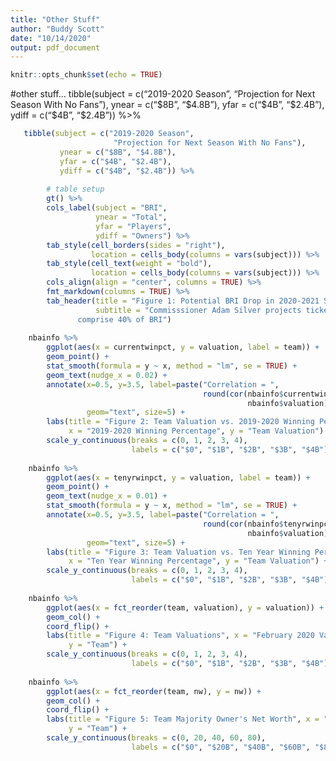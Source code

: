```yaml
---
title: "Other Stuff"
author: "Buddy Scott"
date: "10/14/2020"
output: pdf_document
---
```


```r
knitr::opts_chunk$set(echo = TRUE)
```

#other stuff...
    tibble(subject = c("2019-2020 Season", 
                       "Projection for Next Season With No Fans"),
           ynear = c("$8B", "$4.8B"),
           yfar = c("$4B", "$2.4B"), 
           ydiff = c("$4B", "$2.4B")) %>%
```r
   tibble(subject = c("2019-2020 Season", 
                       "Projection for Next Season With No Fans"),
           ynear = c("$8B", "$4.8B"),
           yfar = c("$4B", "$2.4B"), 
           ydiff = c("$4B", "$2.4B")) %>%
        
        # table setup
        gt() %>%
        cols_label(subject = "BRI",
                   ynear = "Total",
                   yfar = "Players",
                   ydiff = "Owners") %>%
        tab_style(cell_borders(sides = "right"),
                  location = cells_body(columns = vars(subject))) %>%
        tab_style(cell_text(weight = "bold"),
                  location = cells_body(columns = vars(subject))) %>%
        cols_align(align = "center", columns = TRUE) %>%
        fmt_markdown(columns = TRUE) %>%
        tab_header(title = "Figure 1: Potential BRI Drop in 2020-2021 Season", 
                   subtitle = "Commisssioner Adam Silver projects ticket sales
               comprise 40% of BRI")
    
    nbainfo %>%
        ggplot(aes(x = currentwinpct, y = valuation, label = team)) + 
        geom_point() + 
        stat_smooth(formula = y ~ x, method = "lm", se = TRUE) + 
        geom_text(nudge_x = 0.02) +
        annotate(x=0.5, y=3.5, label=paste("Correlation = ", 
                                           round(cor(nbainfo$currentwinpct, 
                                                     nbainfo$valuation), 3)), 
                 geom="text", size=5) + 
        labs(title = "Figure 2: Team Valuation vs. 2019-2020 Winning Percentage",
             x = "2019-2020 Winning Percentage", y = "Team Valuation") + 
        scale_y_continuous(breaks = c(0, 1, 2, 3, 4),
                           labels = c("$0", "$1B", "$2B", "$3B", "$4B"))
    
    nbainfo %>%
        ggplot(aes(x = tenyrwinpct, y = valuation, label = team)) + 
        geom_point() + 
        geom_text(nudge_x = 0.01) + 
        stat_smooth(formula = y ~ x, method = "lm", se = TRUE) + 
        annotate(x=0.5, y=3.5, label=paste("Correlation = ", 
                                           round(cor(nbainfo$tenyrwinpct, 
                                                     nbainfo$valuation), 3)), 
                 geom="text", size=5) + 
        labs(title = "Figure 3: Team Valuation vs. Ten Year Winning Percentage",
             x = "Ten Year Winning Percentage", y = "Team Valuation") + 
        scale_y_continuous(breaks = c(0, 1, 2, 3, 4),
                           labels = c("$0", "$1B", "$2B", "$3B", "$4B"))
    
    nbainfo %>%
        ggplot(aes(x = fct_reorder(team, valuation), y = valuation)) + 
        geom_col() + 
        coord_flip() + 
        labs(title = "Figure 4: Team Valuations", x = "February 2020 Valuation", 
             y = "Team") + 
        scale_y_continuous(breaks = c(0, 1, 2, 3, 4),
                           labels = c("$0", "$1B", "$2B", "$3B", "$4B"))
    
    nbainfo %>%
        ggplot(aes(x = fct_reorder(team, nw), y = nw)) + 
        geom_col() + 
        coord_flip() + 
        labs(title = "Figure 5: Team Majority Owner's Net Worth", x = "Net Worth", 
             y = "Team") + 
        scale_y_continuous(breaks = c(0, 20, 40, 60, 80),
                           labels = c("$0", "$20B", "$40B", "$60B", "$80B"))
```
        
  
